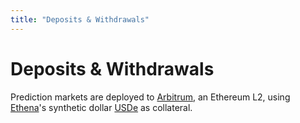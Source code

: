 ```yaml
---
title: "Deposits & Withdrawals"
---
```


# Deposits & Withdrawals

Prediction markets are deployed to [Arbitrum](https://arbitrum.io), an Ethereum L2, using [Ethena](https://ethena.fi/)'s synthetic dollar [USDe](https://arbiscan.io/token/0x5d3a1ff2b6bab83b63cd9ad0787074081a52ef34) as collateral.

